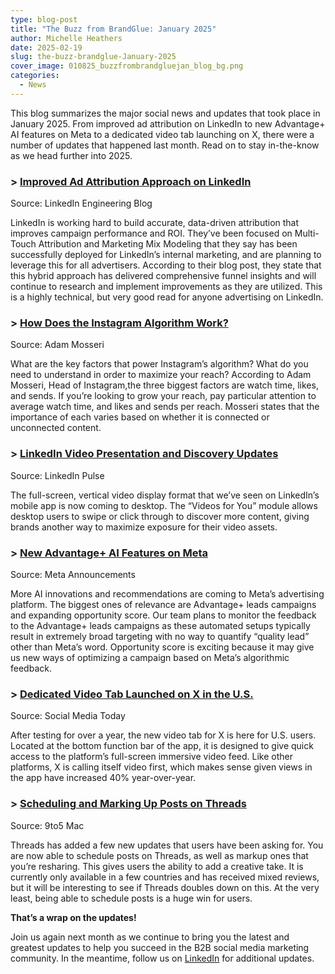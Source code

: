 ```yaml
---
type: blog-post
title: "The Buzz from BrandGlue: January 2025"
author: Michelle Heathers
date: 2025-02-19
slug: the-buzz-brandglue-January-2025
cover_image: 010825_buzzfrombrandgluejan_blog_bg.png
categories:
  - News
---
```

This blog summarizes the major social news and updates that took place in January 2025. From improved ad attribution on LinkedIn to new Advantage+ AI features on Meta to a dedicated video tab launching on X, there were a number of updates that happened last month. Read on to stay in-the-know as we head further into 2025.

### \> [](https://www.socialmediatoday.com/news/linkedin-tests-boosting-personal-updates/735687/) [Improved Ad Attribution Approach on LinkedIn](https://www.linkedin.com/blog/engineering/marketing/buyer-journey-insights-with-data-driven-attribution)

Source: LinkedIn Engineering Blog

LinkedIn is working hard to build accurate, data-driven attribution that improves campaign performance and ROI. They’ve been focused on Multi-Touch Attribution and Marketing Mix Modeling that they say has been successfully deployed for LinkedIn’s internal marketing, and are planning to leverage this for all advertisers. According to their blog post, they state that this hybrid approach has delivered comprehensive funnel insights and will continue to research and implement improvements as they are utilized. This is a highly technical, but very good read for anyone advertising on LinkedIn.

### \> [How Does the Instagram Algorithm Work?](https://www.instagram.com/p/DFFyRp-pINJ/)

Source: Adam Mosseri

What are the key factors that power Instagram’s algorithm? What do you need to understand in order to maximize your reach? According to Adam Mosseri, Head of Instagram,the three biggest factors are watch time, likes, and sends. If you’re looking to grow your reach, pay particular attention to average watch time, and likes and sends per reach. Mosseri states that the importance of each varies based on whether it is connected or unconnected content.

### \> [LinkedIn Video Presentation and Discovery Updates](https://www.linkedin.com/pulse/up-36-over-last-year-video-linkedin-booming-time-now-somasundaram-yqbzc/)

Source: LinkedIn Pulse

The full-screen, vertical video display format that we’ve seen on LinkedIn’s mobile app is now coming to desktop. The “Videos for You” module allows desktop users to swipe or click through to discover more content, giving brands another way to maximize exposure for their video assets.

### \> [New Advantage+ AI Features on Meta](https://www.facebook.com/business/news/supercharge-performance-advantage-opportunity-score)

Source: Meta Announcements

More AI innovations and recommendations are coming to Meta’s advertising platform. The biggest ones of relevance are Advantage+ leads campaigns and expanding opportunity score. Our team plans to monitor the feedback to the Advantage+ leads campaigns as these automated setups typically result in extremely broad targeting with no way to quantify “quality lead” other than Meta’s word. Opportunity score is exciting because it may give us new ways of optimizing a campaign based on Meta’s algorithmic feedback.

### \> [Dedicated Video Tab Launched on X in the U.S.](https://www.socialmediatoday.com/news/x-formerly-twitter-adds-dedicated-video-tab-US/737884/)

Source: Social Media Today

After testing for over a year, the new video tab for X is here for U.S. users. Located at the bottom function bar of the app, it is designed to give quick access to the platform’s full-screen immersive video feed. Like other platforms, X is calling itself video first, which makes sense given views in the app have increased 40% year-over-year.

### \> [Scheduling and Marking Up Posts on Threads](https://9to5mac.com/2025/01/24/scheduled-threads-posts-now-available-to-all-highlight-and-markup-for-some/)

Source: 9to5 Mac

Threads has added a few new updates that users have been asking for. You are now able to schedule posts on Threads, as well as markup ones that you’re resharing. This gives users the ability to add a creative take. It is currently only available in a few countries and has received mixed reviews, but it will be interesting to see if Threads doubles down on this. At the very least, being able to schedule posts is a huge win for users.

**That’s a wrap on the updates!** 

Join us again next month as we continue to bring you the latest and greatest updates to help you succeed in the B2B social media marketing community. In the meantime, follow us on [LinkedIn](https://www.linkedin.com/company/brandglue-com/posts/?feedView=all) for additional updates.